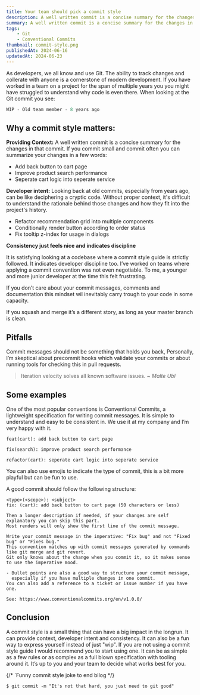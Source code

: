 ```yaml
---
title: Your team should pick a commit style
description: A well written commit is a concise summary for the changes in that commit. If you commit small and commit often you can summarize your changes in a few words, staying consistent with your team is key.
summary: A well written commit is a concise summary for the changes in that commit. If you commit small and commit often you can summarize your changes in a few words, staying consistent with your team is key.
tags:
    - Git
    - Conventional Commits
thumbnail: commit-style.png
publishedAt: 2024-06-16
updatedAt: 2024-06-23
---
```


As developers, we all know and use Git. The ability to track changes and collerate with anyone is a cornerstone of modern development. If you have worked in a team on a project for the span of multiple years you you might have struggled to understand why code is even there. When looking at the Git commit you see:

```jsx
WIP - Old team member - 8 years ago
```

## Why a commit style matters:

**Providing Context:**
A well written commit is a concise summary for the changes in that commit. If you commit small and commit often you can summarize your changes in a few words:

-   Add back button to cart page
-   Improve product search performance
-   Seperate cart logic into seperate service

**Developer intent:**
Looking back at old commits, especially from years ago, can be like deciphering a cryptic code. Without proper context, it's difficult to understand the rationale behind those changes and how they fit into the project's history.

-   Refactor recommendation grid into multiple components
-   Conditionally render button according to order status
-   Fix tooltip z-index for usage in dialogs

**Consistency just feels nice and indicates discipline**

It is satisfying looking at a codebase where a commit style guide is strictly followed. It indicates developer discipline too. I’ve worked on teams where applying a commit convention was not even negotiable. To me, a younger and more junior developer at the time this felt frustrating.

If you don’t care about your commit messages, comments and documentation this mindset wil inevitably carry trough to your code in some capacity.

If you squash and merge it’s a different story, as long as your master branch is clean.

## Pitfalls

Commit messages should not be something that holds you back, Personally, I’m skeptical about precommit hooks which validate your commits or about running tools for checking this in pull requests.

> Iteration velocity solves all known software issues. ~ _Malte Ubl_

## Some examples

One of the most popular conventions is Conventional Commits, a lightweight specification for writing commit messages. It is simple to understand and easy to be consistent in. We use it at my company and I’m very happy with it.

```
feat(cart): add back button to cart page

fix(search): improve product search performance

refactor(cart): seperate cart logic into seperate service
```

You can also use emojis to indicate the type of commit, this is a bit more playful but can be fun to use.

A good commit should follow the following structure:

```
<type>(<scope>): <subject>
fix: (cart): add back button to cart page (50 characters or less)

Then a longer description if needed, if your changes are self explanatory you can skip this part.
Most renders will only show the first line of the commit message.

Write your commit message in the imperative: "Fix bug" and not "Fixed bug" or "Fixes bug."
This convention matches up with commit messages generated by commands like git merge and git revert.
Git only knows about the change when you commit it, so it makes sense to use the imperative mood.

- Bullet points are also a good way to structure your commit message,
  especially if you have multiple changes in one commit.
You can also add a reference to a ticket or issue number if you have one.

See: https://www.conventionalcommits.org/en/v1.0.0/
```

## Conclusion

A commit style is a small thing that can have a big impact in the longrun. It can provide context, developer intent and consistency. It can also be a fun way to express yourself instead of just "wip". If you are not using a commit style guide I would recommend you to start using one. It can be as simple as a few rules or as complex as a full blown specification with tooling around it. It’s up to you and your team to decide what works best for you.

{/* `Funny commit style joke to end bllog */}

```
$ git commit -m "It's not that hard, you just need to git good"
```
